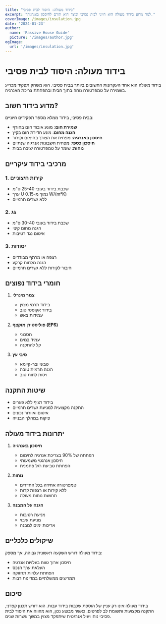 ```yaml
---
title: "בידוד מעולה: היסוד לבית פסיבי"
excerpt: "למד מדוע בידוד מעולה הוא חיוני לבית פסיבי וכיצד הוא תורם לחיסכון באנרגיה."
coverImage: /images/insulation.jpg
date: '2024-01-23'
author:
  name: 'Passive House Guide'
  picture: '/images/author.jpg'
ogImage:
  url: '/images/insulation.jpg'
---
```


# בידוד מעולה: היסוד לבית פסיבי

בידוד מעולה הוא אחד העקרונות החשובים ביותר בבית פסיבי. הוא משחק תפקיד מכריע בשמירה על טמפרטורה נוחה בתוך הבית ובהפחתת צריכת האנרגיה.

## מדוע בידוד חשוב?

בבית פסיבי, בידוד ממלא מספר תפקידים חיוניים:

- **שמירת חום**: מונע איבוד חום בחורף
- **הגנה מחום**: מונע חדירת חום בקיץ
- **חיסכון באנרגיה**: מפחית את הצורך בחימום וקירור
- **חיסכון כספי**: מפחית חשבונות אנרגיה שנתיים
- **נוחות**: שומר על טמפרטורה יציבה בבית

## מרכיבי בידוד עיקריים

### 1. קירות חיצוניים
- שכבת בידוד בעובי 25-40 ס"מ
- ערך U נמוך מ-0.15 W/(m²K)
- ללא גשרים תרמיים

### 2. גג
- שכבת בידוד בעובי 30-40 ס"מ
- הגנה מחום קיצי
- איטום נגד רטיבות

### 3. יסודות
- רצפה או מרתף מבודדים
- הגנה מלחות קרקע
- חיבור לקירות ללא גשרים תרמיים

## חומרי בידוד נפוצים

1. **צמר מינרלי**
   - בידוד תרמי מצוין
   - בידוד אקוסטי טוב
   - עמידות באש

2. **פוליסטירן מוקצף (EPS)**
   - חסכוני
   - עמיד במים
   - קל להתקנה

3. **סיבי עץ**
   - טבעי ובר-קיימא
   - הגנה תרמית טובה
   - ויסות לחות טוב

## שיטות התקנה

- בידוד רציף ללא פערים
- התקנה מקצועית למניעת גשרים תרמיים
- איטום ואוורור נכונים
- פיקוח במהלך הבנייה

## יתרונות בידוד מעולה

1. **חיסכון באנרגיה**
   - הפחתה של 90% בצריכת אנרגיה לחימום
   - חיסכון אנרגטי משמעותי
   - הפחתת טביעת רגל פחמנית

2. **נוחות**
   - טמפרטורה אחידה בכל החדרים
   - ללא קירות או רצפות קרות
   - תחושת נוחות מעולה

3. **הגנה על המבנה**
   - מניעת רטיבות
   - מניעת עיבוי
   - אריכות ימים למבנה

## שיקולים כלכליים

בידוד מעולה דורש השקעה ראשונית גבוהה, אך מספק:
- חיסכון ארוך טווח בעלויות אנרגיה
- העלאת ערך הנכס
- הפחתת עלויות תחזוקה
- תמריצים ממשלתיים במדינות רבות

## סיכום

בידוד מעולה אינו רק עניין של הוספת שכבות בידוד עבות. הוא דורש תכנון קפדני, התקנה מקצועית ותשומת לב לפרטים. כאשר מבוצע נכון, הוא מהווה את היסוד לבית פסיבי נוח ויעיל אנרגטית שיתפקד מצוין במשך עשרות שנים.
